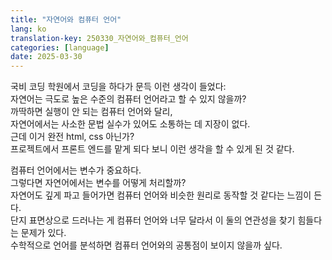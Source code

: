 ```yaml
---
title: "자연어와 컴퓨터 언어"
lang: ko
translation-key: 250330_자연어와_컴퓨터_언어
categories: [language]
date: 2025-03-30
---
```


국비 코딩 학원에서 코딩을 하다가 문득 이런 생각이 들었다:  
자연어는 극도로 높은 수준의 컴퓨터 언어라고 할 수 있지 않을까?  
까딱하면 실행이 안 되는 컴퓨터 언어와 달리,  
자연어에서는 사소한 문법 실수가 있어도 소통하는 데 지장이 없다.  
근데 이거 완전 html, css 아닌가?  
프로젝트에서 프론트 엔드를 맡게 되다 보니 이런 생각을 할 수 있게 된 것 같다.  

컴퓨터 언어에서는 변수가 중요하다.  
그렇다면 자연어에서는 변수를 어떻게 처리할까?  
자연어도 깊게 파고 들어가면 컴퓨터 언어와 비슷한 원리로 동작할 것 같다는 느낌이 든다.  
단지 표면상으로 드러나는 게 컴퓨터 언어와 너무 달라서 이 둘의 연관성을 찾기 힘들다는 문제가 있다.  
수학적으로 언어를 분석하면 컴퓨터 언어와의 공통점이 보이지 않을까 싶다.